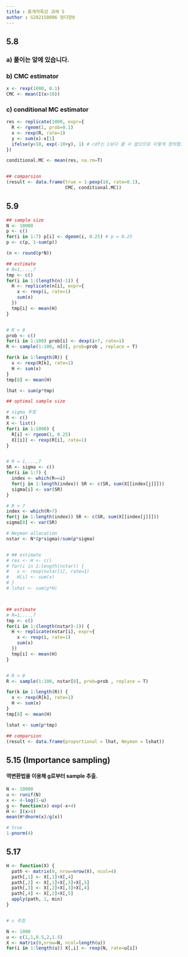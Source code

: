 ```yaml
---
title : 통계학특강 과제 5
author : G202158006 정다현0
---
```


## 5.8

### a) 풀이는 앞에 있습니다.

### b) CMC estimator
```r
x <- rexp(1000, 0.1)
CMC <- mean(I(x>10))
```

### c) conditional MC estimator
```r
res <- replicate(1000, expr={
  R <- rgeom(1, prob=0.1)
  x <- rexp(R, rate=1)
  y <- sum(x)-x[1]
  ifelse(y<10, exp(-10+y), 1) # cdf는 1보다 클 수 없으므로 이렇게 정의함.
})

conditional.MC <- mean(res, na.rm=T)


## comparsion
(result <- data.frame(true = 1-pexp(10, rate=0.1),
                      CMC, conditional.MC))
```

## 5.9
```r
## sample size
N <- 10000
p <- c()
for(i in 1:7) p[i] <- dgeom(i, 0.25) # p = 0.25
p <- c(p, 1-sum(p))

(n <- round(p*N))

## estimate
# R=1,...,7
tmp <- c()
for(i in 1:(length(n)-1)) {
  H <- replicate(n[i], expr={
    x <- rexp(i, rate=1)
    sum(x)
  })
  tmp[i] <- mean(H)
}


# R > 8
prob <- c()
for(i in 1:100) prob[i] <- dexp(i+7, rate=1)
R <- sample(1:100, n[8], prob=prob , replace = T)

for(k in 1:length(R)) {
  x <- rexp(R[k], rate=1) 
  H <- sum(x)
}
tmp[8] <- mean(H)

lhat <- sum(p*tmp)
```




```r
## optimal sample size

# sigma 추정
R <- c()
X <- list()
for(i in 1:1000) {
  R[i] <- rgeom(1, 0.25)
  X[[i]] <- rexp(R[i], rate=1)
}


# R = 1,...,7
SR <- sigma <- c()
for(i in 1:7) {
  index <- which(R==i)
  for(j in 1:length(index)) SR <- c(SR, sum(X[[index[j]]]))
  sigma[i] <- var(SR)
}

# R > 7
index <- which(R>7)
for(j in 1:length(index)) SR <- c(SR, sum(X[[index[j]]]))
sigma[8] <- var(SR)

# Neyman allocation
nstar <- N*(p*sigma)/sum(p*sigma)


# ## estimate
# res <- H <- c()
# for(i in 1:length(nstar)) {
#   x <- rexp(nstar[i], rate=1)
#   H[i] <- sum(x)
# }
# lshat <- sum(p*H)



## estimate
# R=1,...,7
tmp <- c()
for(i in 1:(length(nstar)-1)) {
  H <- replicate(nstar[i], expr={
    x <- rexp(i, rate=1)
    sum(x)
  })
  tmp[i] <- mean(H)
}


# R > 8
R <- sample(1:100, nstar[8], prob=prob , replace = T)

for(k in 1:length(R)) {
  x <- rexp(R[k], rate=1) 
  H <- sum(x)
}
tmp[8] <- mean(H)

lshat <- sum(p*tmp)
```

```r
## comparsion
(result <- data.frame(proportional = lhat, Neyman = lshat))
```



## 5.15 (Importance sampling)

#### 역변환법을 이용해 g로부터 sample 추출.
```r
N <- 10000
u <- runif(N)
x <- 4-log(1-u)
g <- function(x) exp(-x+4)
H <- I(x>4)
mean(H*dnorm(x)/g(x))

# true
1-pnorm(4)
```

## 5.17
```r

H <- function(X) {
  path <- matrix(0, nrow=nrow(X), ncol=4)
  path[,1] <- X[,1]+X[,4]
  path[,2] <- X[,1]+X[,3]+X[,5]
  path[,3] <- X[,2]+X[,3]+X[,4]
  path[,4] <- X[,2]+X[,5]
  apply(path, 1, min)
}


# v 추정

N <- 1000
u <- c(1,1,0.5,2,1.5)
X <- matrix(0,nrow=N, ncol=length(u))
for(i in 1:length(u)) X[,i] <- rexp(N, rate=u[i])




```

